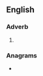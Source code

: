 {{also|-ifere}}
==English==

===Adverb===
{{en-adv|-}}

# {{alternative form of|yfere|lang=en}} {{defdate|13th-14th c.}}

===Anagrams===
* {{anagrams|en|a=eefir|ferie|firee}}